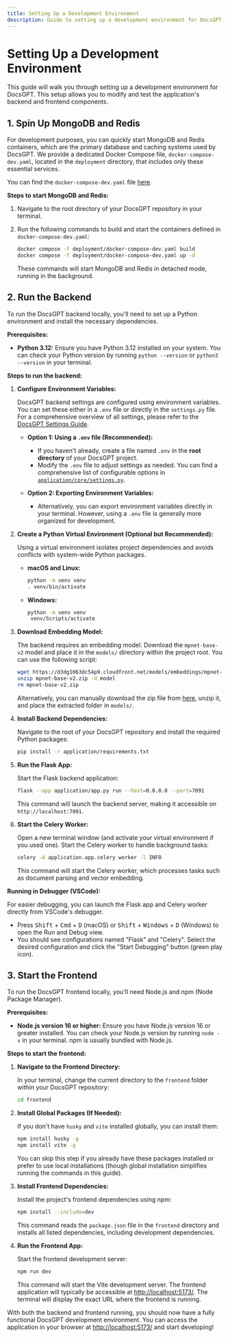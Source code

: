 ```yaml
---
title: Setting Up a Development Environment
description: Guide to setting up a development environment for DocsGPT, including backend and frontend setup.
---
```


# Setting Up a Development Environment

This guide will walk you through setting up a development environment for DocsGPT. This setup allows you to modify and test the application's backend and frontend components.

## 1. Spin Up MongoDB and Redis

For development purposes, you can quickly start MongoDB and Redis containers, which are the primary database and caching systems used by DocsGPT. We provide a dedicated Docker Compose file, `docker-compose-dev.yaml`, located in the `deployment` directory, that includes only these essential services.

You can find the `docker-compose-dev.yaml` file [here](https://github.com/arc53/DocsGPT/blob/main/deployment/docker-compose-dev.yaml).

**Steps to start MongoDB and Redis:**

1.  Navigate to the root directory of your DocsGPT repository in your terminal.

2.  Run the following commands to build and start the containers defined in `docker-compose-dev.yaml`:

    ```bash
    docker compose -f deployment/docker-compose-dev.yaml build
    docker compose -f deployment/docker-compose-dev.yaml up -d
    ```

    These commands will start MongoDB and Redis in detached mode, running in the background.

## 2. Run the Backend

To run the DocsGPT backend locally, you'll need to set up a Python environment and install the necessary dependencies.

**Prerequisites:**

*   **Python 3.12:** Ensure you have Python 3.12 installed on your system. You can check your Python version by running `python --version` or `python3 --version` in your terminal.

**Steps to run the backend:**

1.  **Configure Environment Variables:**

    DocsGPT backend settings are configured using environment variables. You can set these either in a `.env` file or directly in the `settings.py` file. For a comprehensive overview of all settings, please refer to the [DocsGPT Settings Guide](/Deploying/DocsGPT-Settings).

    *   **Option 1: Using a `.env` file (Recommended):**
        *   If you haven't already, create a file named `.env` in the **root directory** of your DocsGPT project.
        *   Modify the `.env` file to adjust settings as needed. You can find a comprehensive list of configurable options in [`application/core/settings.py`](https://github.com/arc53/DocsGPT/blob/main/application/core/settings.py).

    *   **Option 2: Exporting Environment Variables:**
        *   Alternatively, you can export environment variables directly in your terminal. However, using a `.env` file is generally more organized for development.

2.  **Create a Python Virtual Environment (Optional but Recommended):**

    Using a virtual environment isolates project dependencies and avoids conflicts with system-wide Python packages.

    *   **macOS and Linux:**

        ```bash
        python -m venv venv
        . venv/bin/activate
        ```

    *   **Windows:**

        ```bash
        python -m venv venv
         venv/Scripts/activate
        ```

3.  **Download Embedding Model:**

    The backend requires an embedding model. Download the `mpnet-base-v2` model and place it in the `models/` directory within the project root. You can use the following script:

    ```bash
    wget https://d3dg1063dc54p9.cloudfront.net/models/embeddings/mpnet-base-v2.zip
    unzip mpnet-base-v2.zip -d model
    rm mpnet-base-v2.zip
    ```

    Alternatively, you can manually download the zip file from [here](https://d3dg1063dc54p9.cloudfront.net/models/embeddings/mpnet-base-v2.zip), unzip it, and place the extracted folder in `models/`.

4.  **Install Backend Dependencies:**

    Navigate to the root of your DocsGPT repository and install the required Python packages:

    ```bash
    pip install -r application/requirements.txt
    ```

5.  **Run the Flask App:**

    Start the Flask backend application:

    ```bash
    flask --app application/app.py run --host=0.0.0.0 --port=7091
    ```

    This command will launch the backend server, making it accessible on `http://localhost:7091`.

6.  **Start the Celery Worker:**

    Open a new terminal window (and activate your virtual environment if you used one). Start the Celery worker to handle background tasks:

    ```bash
    celery -A application.app.celery worker -l INFO
    ```

    This command will start the Celery worker, which processes tasks such as document parsing and vector embedding.

**Running in Debugger (VSCode):**

For easier debugging, you can launch the Flask app and Celery worker directly from VSCode's debugger.

*   Press <kbd>Shift</kbd> + <kbd>Cmd</kbd> + <kbd>D</kbd> (macOS) or <kbd>Shift</kbd> + <kbd>Windows</kbd> + <kbd>D</kbd> (Windows) to open the Run and Debug view.
*   You should see configurations named "Flask" and "Celery". Select the desired configuration and click the "Start Debugging" button (green play icon).

## 3. Start the Frontend

To run the DocsGPT frontend locally, you'll need Node.js and npm (Node Package Manager).

**Prerequisites:**

*   **Node.js version 16 or higher:** Ensure you have Node.js version 16 or greater installed. You can check your Node.js version by running `node -v` in your terminal. npm is usually bundled with Node.js.

**Steps to start the frontend:**

1.  **Navigate to the Frontend Directory:**

    In your terminal, change the current directory to the `frontend` folder within your DocsGPT repository:

    ```bash
    cd frontend
    ```

2.  **Install Global Packages (If Needed):**

    If you don't have `husky` and `vite` installed globally, you can install them:

    ```bash
    npm install husky -g
    npm install vite -g
    ```
    You can skip this step if you already have these packages installed or prefer to use local installations (though global installation simplifies running the commands in this guide).

3.  **Install Frontend Dependencies:**

    Install the project's frontend dependencies using npm:

    ```bash
    npm install --include=dev
    ```

    This command reads the `package.json` file in the `frontend` directory and installs all listed dependencies, including development dependencies.

4.  **Run the Frontend App:**

    Start the frontend development server:

    ```bash
    npm run dev
    ```

    This command will start the Vite development server. The frontend application will typically be accessible at [http://localhost:5173/](http://localhost:5173/). The terminal will display the exact URL where the frontend is running.

With both the backend and frontend running, you should now have a fully functional DocsGPT development environment. You can access the application in your browser at [http://localhost:5173/](http://localhost:5173/) and start developing!
